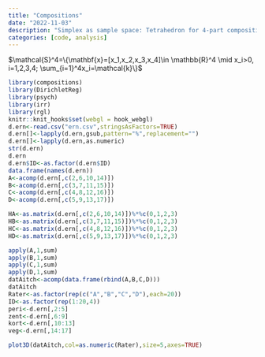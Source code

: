 ```yaml
---
title: "Compositions"
date: "2022-11-03"
description: "Simplex as sample space: Tetrahedron for 4-part compositions"
categories: [code, analysis]
---
```


$\mathcal{S}^4=\{\mathbf{x}=[x_1,x_2,x_3,x_4]\in \mathbb{R}^4 \mid
x_i>0, i=1,2,3,4; \sum_{i=1}^4x_i=\mathcal{k}\}$



```r
library(compositions)
library(DirichletReg)
library(psych)
library(irr)
library(rgl)
knitr::knit_hooks$set(webgl = hook_webgl)
d.ern<-read.csv("ern.csv",stringsAsFactors=TRUE)
d.ern[]<-lapply(d.ern,gsub,pattern="%",replacement="")
d.ern[]<-lapply(d.ern,as.numeric)
str(d.ern)
d.ern
d.ern$ID<-as.factor(d.ern$ID)
data.frame(names(d.ern))
A<-acomp(d.ern[,c(2,6,10,14)])
B<-acomp(d.ern[,c(3,7,11,15)])
C<-acomp(d.ern[,c(4,8,12,16)])
D<-acomp(d.ern[,c(5,9,13,17)])

HA<-as.matrix(d.ern[,c(2,6,10,14)])%*%c(0,1,2,3)
HB<-as.matrix(d.ern[,c(3,7,11,15)])%*%c(0,1,2,3)
HC<-as.matrix(d.ern[,c(4,8,12,16)])%*%c(0,1,2,3)
HD<-as.matrix(d.ern[,c(5,9,13,17)])%*%c(0,1,2,3)

apply(A,1,sum) 
apply(B,1,sum)
apply(C,1,sum) 
apply(D,1,sum)
datAitch<-acomp(data.frame(rbind(A,B,C,D)))
datAitch
Rater<-as.factor(rep(c("A","B","C","D"),each=20))
ID<-as.factor(rep(1:20,4))
peri<-d.ern[,2:5]
zent<-d.ern[,6:9]
kort<-d.ern[,10:13]
veg<-d.ern[,14:17]
```



```r
plot3D(datAitch,col=as.numeric(Rater),size=5,axes=TRUE)
```

